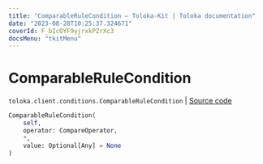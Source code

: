 ```yaml
---
title: "ComparableRuleCondition — Toloka-Kit | Toloka documentation"
date: "2023-08-28T10:25:37.324671"
coverId: F_bIcOYF9yjrxkPZrXc3
docsMenu: "tkitMenu"
---
```


# ComparableRuleCondition

`toloka.client.conditions.ComparableRuleCondition` | [Source code](https://github.com/Toloka/toloka-kit/blob/v1.2.1/src/client/conditions.py#L74)

```python
ComparableRuleCondition(
    self,
    operator: CompareOperator,
    *,
    value: Optional[Any] = None
)
```